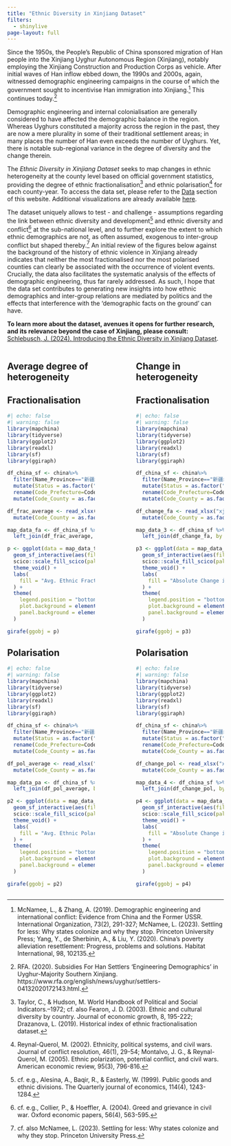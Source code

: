 ```yaml
---
title: "Ethnic Diversity in Xinjiang Dataset"
filters:
  - shinylive
page-layout: full
---
```


Since the 1950s, the People's Republic of China sponsored migration of Han people into the Xinjiang Uyghur Autonomous Region (Xinjiang), notably employing the Xinjiang Construction and Production Corps as vehicle. After initial waves of Han inflow ebbed down, the 1990s and 2000s, again, witnessed demographic engineering campaigns in the course of which the government sought to incentivise Han immigration into Xinjiang.[^1] This continues today.[^2]

[^1]: McNamee, L., & Zhang, A. (2019). Demographic engineering and international conflict: Evidence from China and the Former USSR. International Organization, 73(2), 291-327; McNamee, L. (2023). Settling for less: Why states colonize and why they stop. Princeton University Press; Yang, Y., de Sherbinin, A., & Liu, Y. (2020). China's poverty alleviation resettlement: Progress, problems and solutions. Habitat International, 98, 102135.

[^2]: RFA. (2020). Subsidies For Han Settlers 'Engineering Demographics' in Uyghur-Majority Southern Xinjiang. https://www.rfa.org/english/news/uyghur/settlers-04132020172143.html.

Demographic engineering and internal colonialisation are generally considered to have affected the demographic balance in the region. Whereas Uyghurs constituted a majority across the region in the past, they are now a mere plurality in some of their traditional settlement areas; in many places the number of Han even exceeds the number of Uyghurs. Yet, there is notable sub-regional variance in the degree of diversity and the change therein.

The *Ethnic Diversity in Xinjiang Dataset* seeks to map changes in ethnic heterogeneity at the county level based on official government statistics, providing the degree of ethnic fractionalisation[^3] and ethnic polarisation[^4] for each county-year. To access the data set, please refer to the [Data](data.qmd) section of this website. Additional visualizations are already available [here](https://github.com/jschlebusch/EDXJ_data/tree/main).

[^3]: Taylor, C., & Hudson, M. World Handbook of Political and Social Indicators.--1972; cf. also Fearon, J. D. (2003). Ethnic and cultural diversity by country. Journal of economic growth, 8, 195-222; Drazanova, L. (2019). Historical index of ethnic fractionalisation dataset.

[^4]: Reynal-Querol, M. (2002). Ethnicity, political systems, and civil wars. Journal of conflict resolution, 46(1), 29-54; Montalvo, J. G., & Reynal-Querol, M. (2005). Ethnic polarization, potential conflict, and civil wars. American economic review, 95(3), 796-816.

The dataset uniquely allows to test - and challenge - assumptions regarding the link between ethnic diversity and development[^5] and ethnic diversity and conflict[^6] at the sub-national level, and to further explore the extent to which ethnic demographics are not, as often assumed, exogenous to inter-group conflict but shaped thereby.[^7] An initial review of the figures below against the background of the history of ethnic violence in Xinjiang already indicates that neither the most fractionalised nor the most polarised counties can clearly be associated with the occurrence of violent events. Crucially, the data also facilitates the systematic analysis of the effects of demographic engineering, thus far rarely addressed. As such, I hope that the data set contributes to generating new insights into how ethnic demographics and inter-group relations are mediated by politics and the effects that interference with the 'demographic facts on the ground' can have.

[^5]: cf. e.g., Alesina, A., Baqir, R., & Easterly, W. (1999). Public goods and ethnic divisions. The Quarterly journal of economics, 114(4), 1243-1284.

[^6]: cf. e.g., Collier, P., & Hoeffler, A. (2004). Greed and grievance in civil war. Oxford economic papers, 56(4), 563-595.

[^7]: cf. also McNamee, L. (2023). Settling for less: Why states colonize and why they stop. Princeton University Press.

**To learn more about the dataset, avenues it opens for further research, and its relevance beyond the case of Xinjiang, please consult:** [Schlebusch, J. (2024). Introducing the Ethnic Diversity in Xinjiang Dataset](https://papers.ssrn.com/sol3/papers.cfm?abstract_id=4980682).

::: columns
::: {.column width="40%"}
## Average degree of heterogeneity

::: panel-tabset
## Fractionalisation

```r
#| echo: false
#| warning: false
library(mapchina)
library(tidyverse)
library(ggplot2)
library(readxl)
library(sf)
library(ggiraph)

df_china_sf <- china%>%
  filter(Name_Province=="新疆维吾尔自治区")%>%
  mutate(Status = as.factor("Status"))%>%
  rename(Code_Prefecture=Code_Perfecture) %>%
  mutate(Code_County = as.factor(Code_County))

df_frac_average <- read_xlsx("xj_fractionalization_average.xlsx") %>%
  mutate(Code_County = as.factor(Code_County))

map_data_fa <- df_china_sf %>%
  left_join(df_frac_average, by = "Code_County")

p <- ggplot(data = map_data_fa) +
  geom_sf_interactive(aes(fill = Avg_Fractionalization, tooltip = Avg_Fractionalization), color = NA) +
  scico::scale_fill_scico(palette = "lajolla", na.value = alpha("grey", 0.5)) +
  theme_void() +
  labs(
    fill = "Avg. Ethnic Fractionalisation, 2000-2018"
  ) +
  theme(
    legend.position = "bottom",
    plot.background = element_rect(fill = "white", color = NA),
    panel.background = element_rect(fill = "white", color = NA)
  )

girafe(ggobj = p)

```

## Polarisation

```r
#| echo: false
#| warning: false
library(mapchina)
library(tidyverse)
library(ggplot2)
library(readxl)
library(sf)
library(ggiraph)

df_china_sf <- china%>%
  filter(Name_Province=="新疆维吾尔自治区")%>%
  mutate(Status = as.factor("Status"))%>%
  rename(Code_Prefecture=Code_Perfecture)%>%
  mutate(Code_County = as.factor(Code_County))

df_pol_average <- read_xlsx("xj_polarization_average.xlsx") %>%
  mutate(Code_County = as.factor(Code_County))

map_data_pa <- df_china_sf %>%
  left_join(df_pol_average, by = "Code_County")

p2 <- ggplot(data = map_data_pa) +
  geom_sf_interactive(aes(fill = Avg_Polarization, tooltip = Avg_Polarization), color = NA) +
  scico::scale_fill_scico(palette = "devon", na.value = alpha("grey", 0.5)) +
  theme_void() +
  labs(
    fill = "Avg. Ethnic Polarisation, 2000-2018"
  ) +
  theme(
    legend.position = "bottom",
    plot.background = element_rect(fill = "white", color = NA),
    panel.background = element_rect(fill = "white", color = NA)
  )

girafe(ggobj = p2)

```
:::
:::

::: {.column width="10%"}
:::

::: {.column width="40%"}
## Change in heterogeneity

::: panel-tabset
## Fractionalisation

```r
#| echo: false
#| warning: false
library(mapchina)
library(tidyverse)
library(ggplot2)
library(readxl)
library(sf)
library(ggiraph)

df_china_sf <- china%>%
  filter(Name_Province=="新疆维吾尔自治区")%>%
  mutate(Status = as.factor("Status"))%>%
  rename(Code_Prefecture=Code_Perfecture) %>%
  mutate(Code_County = as.factor(Code_County))

df_change_fa <- read_xlsx("xj_fractionalization_change.xlsx") %>%
  mutate(Code_County = as.factor(Code_County))

map_data_3 <- df_china_sf %>%
  left_join(df_change_fa, by = "Code_County")

p3 <- ggplot(data = map_data_3) +
  geom_sf_interactive(aes(fill = Overall_Change, tooltip = Overall_Change), color = NA) +
  scico::scale_fill_scico(palette = "cork", na.value = alpha("grey", 0.5)) +
  theme_void() +
  labs(
    fill = "Absolute Change in Fractionalisation"
  ) +
  theme(
    legend.position = "bottom",
    plot.background = element_rect(fill = "white", color = NA),
    panel.background = element_rect(fill = "white", color = NA)
  )

girafe(ggobj = p3)

```

## Polarisation

```r
#| echo: false
#| warning: false
library(mapchina)
library(tidyverse)
library(ggplot2)
library(readxl)
library(sf)
library(ggiraph)

df_china_sf <- china%>%
  filter(Name_Province=="新疆维吾尔自治区")%>%
  mutate(Status = as.factor("Status"))%>%
  rename(Code_Prefecture=Code_Perfecture)%>%
  mutate(Code_County = as.factor(Code_County))

df_change_pol <- read_xlsx("xj_polarization_change.xlsx") %>%
  mutate(Code_County = as.factor(Code_County))

map_data_4 <- df_china_sf %>%
  left_join(df_change_pol, by = "Code_County")

p4 <- ggplot(data = map_data_4) +
  geom_sf_interactive(aes(fill = Overall_Change, tooltip = Overall_Change), color = NA) +
  scico::scale_fill_scico(palette = "cork", na.value = alpha("grey", 0.5)) +
  theme_void() +
  labs(
    fill = "Absolute Change in Polarisation"
  ) +
  theme(
    legend.position = "bottom",
    plot.background = element_rect(fill = "white", color = NA),
    panel.background = element_rect(fill = "white", color = NA)
  )

girafe(ggobj = p4)

```
:::
:::
:::
